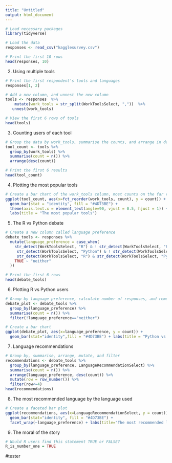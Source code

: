 ```yaml
---
title: "Untitled"
output: html_document
---
```


```r
# Load necessary packages
library(tidyverse)

# Load the data
responses <- read_csv("kagglesurvey.csv")

# Print the first 10 rows
head(responses, 10)
```



2. Using multiple tools
```r
# Print the first respondent's tools and languages
responses[1, 2]

# Add a new column, and unnest the new column
tools <- responses  %>% 
    mutate(work_tools = str_split(WorkToolsSelect, ","))  %>% 
   unnest(work_tools)

# View the first 6 rows of tools
head(tools)
```

3. Counting users of each tool
```r
# Group the data by work_tools, summarise the counts, and arrange in descending order
tool_count <- tools %>%
  group_by(work_tools) %>%
  summarise(count = n()) %>%
  arrange(desc(count))

# Print the first 6 results
head(tool_count)
```

4. Plotting the most popular tools
```r
# Create a bar chart of the work_tools column, most counts on the far right
ggplot(tool_count, aes(x=fct_reorder(work_tools, count), y = count)) +
  geom_bar(stat = "identity", fill = "#4D73BE") +
  theme(axis.text.x = element_text(angle=90, vjust = 0.5, hjust = 1)) +
  labs(title = "The most popular tools")
```

5. The R vs Python debate
```r
# Create a new column called language preference
debate_tools <- responses %>%
  mutate(language_preference = case_when(
    str_detect(WorkToolsSelect, "R") & ! str_detect(WorkToolsSelect, "Python") ~ "R",
     str_detect(WorkToolsSelect, "Python") & ! str_detect(WorkToolsSelect, "R") ~ "Python",
     str_detect(WorkToolsSelect, "R") & str_detect(WorkToolsSelect, "Python") ~ "both",
    TRUE ~ "neither"
  ))

# Print the first 6 rows
head(debate_tools)
```

6. Plotting R vs Python users
```r
# Group by language preference, calculate number of responses, and remove "neither"
debate_plot <- debate_tools %>%
  group_by(language_preference) %>%
  summarise(count = n()) %>%
  filter(!language_preference=="neither")

# Create a bar chart
ggplot(debate_plot, aes(x=language_preference, y = count)) +
  geom_bar(stat="identity",fill = "#4D73BE") + labs(title = "Python vs R user")
```

7. Language recommendations
```r
# Group by, summarise, arrange, mutate, and filter
recommendations <- debate_tools %>%
  group_by(language_preference, LanguageRecommendationSelect) %>%
  summarise(count = n()) %>%
  arrange(language_preference, desc(count)) %>%
  mutate(row = row_number()) %>%
  filter(row<=4)
head(recommendations)
```

8. The most recommended language by the language used
```r
# Create a faceted bar plot
ggplot(recommendations, aes(x=LanguageRecommendationSelect, y = count)) +
  geom_bar(stat="identity", fill = "#4D73BE") +
  facet_wrap(~language_preference) + labs(title="The most recommended language by the language used")
```

9. The moral of the story
```r
# Would R users find this statement TRUE or FALSE?
R_is_number_one = TRUE
```

#tester
